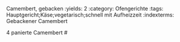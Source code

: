 Camembert, gebacken
:yields: 2
:category: Ofengerichte
:tags: Hauptgericht;Käse;vegetarisch;schnell mit Aufheizzeit
:indexterms: Gebackener Camembert

4 panierte Camembert
#